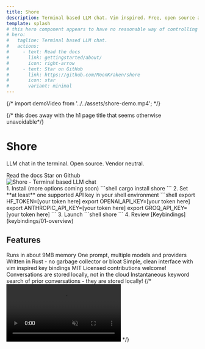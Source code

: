 ```yaml
---
title: Shore
description: Terminal based LLM chat. Vim inspired. Free, open source and vendor neutral.
template: splash
# this hero component appears to have no reasonable way of controlling image size
# hero:
#   tagline: Terminal based LLM chat.
#   actions:
#     - text: Read the docs
#       link: gettingstarted/about/
#       icon: right-arrow
#     - text: Star on GitHub
#       link: https://github.com/MoonKraken/shore
#       icon: star
#       variant: minimal
---
```



{/* import demoVideo from '../../assets/shore-demo.mp4'; */}

{/* this does away with the h1 page title that seems otherwise unavoidable*/}
<style is:global>{`
  main .content-panel:first-of-type {
    display: none;
  }
`}</style>

<div class="flex md:flex-row flex-col place-items-center overflow-hidden">
<div class="md:basis-2/5 flex-none">
	<h1>Shore</h1>
	<p>LLM chat in the terminal. Open source. Vendor neutral.</p>
	<div>
		<LinkButton icon="document" href="gettingstarted/about">Read the docs</LinkButton>
		<LinkButton icon="star" variant="secondary" href="https://www.github.com/MoonKraken/shore">Star on Github</LinkButton>
	</div>
	</div>
  <div class="md:basis-3/5 shrink min-w-0">
    <Image src={heroImage} alt="Shore - Terminal based LLM chat" widths={[400, 800, 1200]} sizes="(max-width: 768px) 100vw, 50vw" />
  </div>
</div>

<Steps>
1. Install (more options coming soon)
	```shell
	cargo install shore
	```
2. Set **at least** one supported API key in your shell environment
	```shell
	export HF_TOKEN=[your token here]
	export OPENAI_API_KEY=[your token here]
	export ANTHROPIC_API_KEY=[your token here]
	export GROQ_API_KEY=[your token here]
	```
3. Launch
	```shell
	shore
	```
4. Review [Keybindings](keybindings/01-overview)

</Steps>

## Features

<CardGrid>
	<Card title="Lightweight" icon="rocket">
		Runs in about 9MB memory
	</Card>
	<Card title="Concurrent Chat" icon="bars">
		One prompt, multiple models and providers
	</Card>
	<Card title="Blazingly fast" icon="seti:rust">
		Written in Rust - no garbage collector or bloat
	</Card>
	<Card title="Terminal based" icon="vim">
		Simple, clean interface with vim inspired key bindings
	</Card>
	<Card title="Free and open source" icon="seti:license">
		MIT Licensed contributions welcome!
	</Card>
	<Card title="Local-first" icon="seti:folder">
		Conversations are stored locally, not in the cloud
	</Card>
	<Card title="Full text search" icon="document">
		Instantaneous keyword search of prior conversations - they are stored locally!
	</Card>
</CardGrid>
{/* <video src={demoVideo} autoplay playsinline loop muted></video> */}
